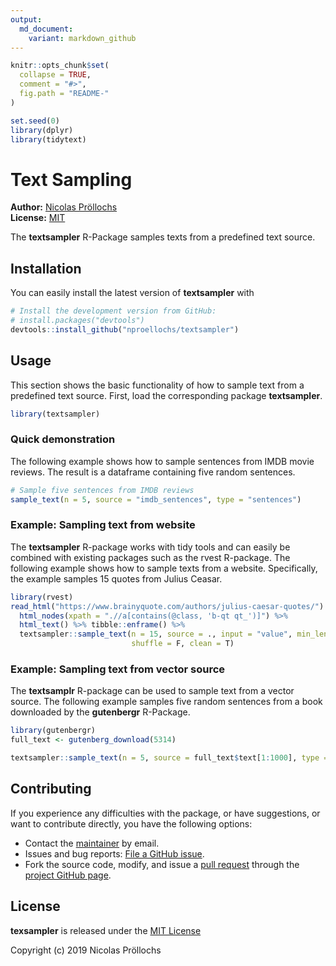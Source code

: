 ```yaml
---
output:
  md_document:
    variant: markdown_github
---
```


<!-- README.md is generated from README.Rmd. Please edit that file -->

```r
knitr::opts_chunk$set(
  collapse = TRUE,
  comment = "#>",
  fig.path = "README-"
)
```

```r
set.seed(0)
library(dplyr)
library(tidytext)
```

# Text Sampling

**Author:** [Nicolas Pröllochs](https://nproellochs.com)<br/>
**License:** [MIT](https://opensource.org/licenses/MIT)

The **textsampler** R-Package samples texts from a predefined text source. 

## Installation

You can easily install the latest version of **textsampler** with

```r
# Install the development version from GitHub:
# install.packages("devtools")
devtools::install_github("nproellochs/textsampler")
```


## Usage

This section shows the basic functionality of how to sample text from a predefined text source. First, load the corresponding package **textsampler**.

```r
library(textsampler)
```

### Quick demonstration

The following example shows how to sample sentences from IMDB movie reviews. The result is a dataframe containing five random sentences.

```r
# Sample five sentences from IMDB reviews
sample_text(n = 5, source = "imdb_sentences", type = "sentences")

```

### Example: Sampling text from website

The **textsampler** R-package works with tidy tools and can easily be combined with existing packages such as the rvest R-package. The following example shows how to sample texts from a website. Specifically, the example samples 15 quotes from Julius Ceasar.

```r
library(rvest)
read_html("https://www.brainyquote.com/authors/julius-caesar-quotes/") %>%
  html_nodes(xpath = ".//a[contains(@class, 'b-qt qt_')]") %>%
  html_text() %>% tibble::enframe() %>% 
  textsampler::sample_text(n = 15, source = ., input = "value", min_length = 1, max_length = 40,
                           shuffle = F, clean = T)

```

### Example: Sampling text from vector source

The **textsamplr** R-package can be used to sample text from a vector source. The following example samples five random sentences from a book downloaded by the **gutenbergr** R-Package.

```r
library(gutenbergr)
full_text <- gutenberg_download(5314)

textsampler::sample_text(n = 5, source = full_text$text[1:1000], type = "sentences", shuffle = T)


```

## Contributing

If you experience any difficulties with the package, or have suggestions, or want to contribute directly, you have the following options:

* Contact the [maintainer](mailto:nicolas.proellochs@wi.jlug.de) by email.
* Issues and bug reports: [File a GitHub issue](https://github.com/nproellochs/textsampler/issues).
* Fork the source code, modify, and issue a [pull request](https://help.github.com/articles/creating-a-pull-request-from-a-fork/) through the [project GitHub page](https://github.com/nproellochs/textsampler).


## License 

**texsampler** is released under the [MIT License](https://opensource.org/licenses/MIT)

Copyright (c) 2019 Nicolas Pröllochs
